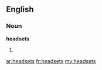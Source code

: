 ==English==
===Noun===
'''headsets'''
# {{plural of|[[headset]]}}

[[ar:headsets]]
[[fr:headsets]]
[[my:headsets]]